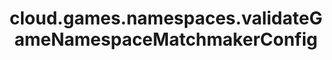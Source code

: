 ---
title: "cloud.games.namespaces.validateGameNamespaceMatchmakerConfig"
openapi: "POST /games/{game_id}/namespaces/{namespace_id}/mm-config/validate"
---